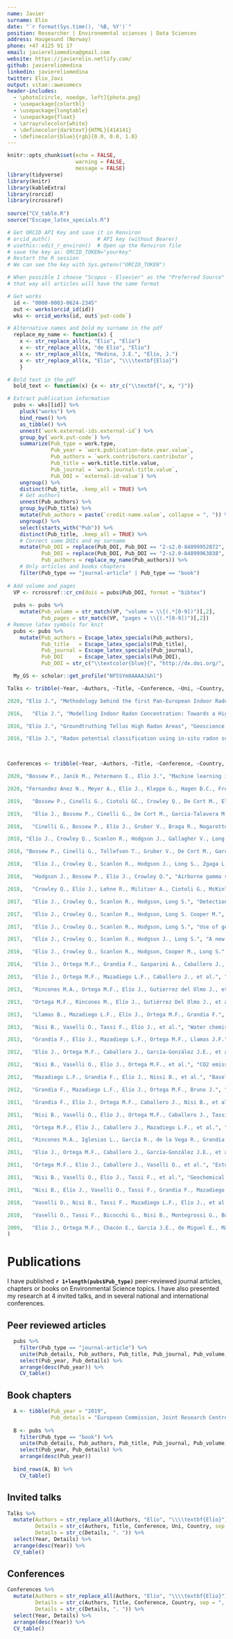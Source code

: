 ```yaml
---
name: Javier 
surname: Elío
date: "`r format(Sys.time(), '%B, %Y')`"
position: Researcher | Environemntal sciences | Data Sciences
address: Haugesund (Norway)
phone: +47 4125 91 17
email: javiereliomedina@gmail.com
website: https://javierelio.netlify.com/
github: javiereliomedina
linkedin: javiereliomedina
twitter: Elio_Javi
output: vitae::awesomecv
header-includes:
  - \photo[circle, noedge, left]{photo.png}
  - \usepackage{colortbl}
  - \usepackage{longtable}
  - \usepackage{float}
  - \arrayrulecolor{white}
  - \definecolor{darktext}{HTML}{414141}
  - \definecolor{blue}{rgb}{0.0, 0.0, 1.0}
---
```


```r
knitr::opts_chunk$set(echo = FALSE,
                      warning = FALSE,
                      message = FALSE)
library(tidyverse)
library(knitr)
library(kableExtra)
library(rorcid)
library(rcrossref)
  
source("CV_table.R")
source("Escape_latex_specials.R")
```

```r
# Get ORCID API Key and save it in Renviron  
# orcid_auth()               # API key (without Bearer)
# usethis::edit_r_environ()  # Open up the Renviron file
# save the key as: ORCID_TOKEN="yourkey"
# Restart the R session
# We can see the key with Sys.getenv("ORCID_TOKEN")

# When possible I choose "Scopus - Elsevier" as the "Preferred Source" and delete the rest
# that way all articles will have the same format

# Get works
  id <- "0000-0003-0624-2345"
  out <- works(orcid_id(id)) 
  wks <- orcid_works(id, out$`put-code`)

# Alternative names and bold my surname in the pdf
  replace_my_name <- function(x) {
    x <- str_replace_all(x, "Elio", "Elío")
    x <- str_replace_all(x, "de Elío", "Elío")
    x <- str_replace_all(x, "Medina, J.E.", "Elío, J.")
    x <- str_replace_all(x, "Elío", "\\\\textbf{Elío}")
    }

# Bold text in the pdf
  bold_text <- function(x) {x <- str_c("\\textbf{", x, "}")}

# Extract publication information 
  pubs <- wks[[id]] %>% 
    pluck("works") %>% 
    bind_rows() %>% 
    as_tibble() %>% 
    unnest(`work.external-ids.external-id`) %>% 
    group_by(`work.put-code`) %>% 
    summarize(Pub_type = work.type,
              Pub_year = `work.publication-date.year.value`,
              Pub_authors = `work.contributors.contributor`,
              Pub_title = work.title.title.value,
              Pub_journal = `work.journal-title.value`,
              Pub_DOI = `external-id-value`) %>% 
    ungroup() %>% 
    distinct(Pub_title, .keep_all = TRUE) %>%
    # Get authors
    unnest(Pub_authors) %>% 
    group_by(Pub_title) %>% 
    mutate(Pub_authors = paste(`credit-name.value`, collapse = ", ")) %>% 
    ungroup() %>% 
    select(starts_with("Pub")) %>% 
    distinct(Pub_title, .keep_all = TRUE) %>% 
    # Correct some DOIs and my surname
    mutate(Pub_DOI = replace(Pub_DOI, Pub_DOI == "2-s2.0-84899952872", "10.30955/gnj.001242"), 
           Pub_DOI = replace(Pub_DOI, Pub_DOI == "2-s2.0-84899963838", "10.30955/gnj.001241"),
           Pub_authors = replace_my_name(Pub_authors)) %>%
    # Only articles and books chapters
    filter(Pub_type == "journal-article" | Pub_type == "book")      
  
# Add volume and pages 
  VP <- rcrossref::cr_cn(dois = pubs$Pub_DOI, format = "bibtex")
  
  pubs <- pubs %>%
    mutate(Pub_volume = str_match(VP, "volume = \\{(.*[0-9])")[,2],
           Pub_pages = str_match(VP, "pages = \\{(.*[0-9])")[,2]) 
# Remove latex symbols for knit
  pubs <- pubs %>%
    mutate(Pub_authors = Escape_latex_specials(Pub_authors),
           Pub_title   = Escape_latex_specials(Pub_title),
           Pub_journal = Escape_latex_specials(Pub_journal),
           Pub_DOI     = Escape_latex_specials(Pub_DOI),
           Pub_DOI = str_c("\\textcolor{blue}{", "http://dx.doi.org/", Pub_DOI, "}",  sep = "")) # Link to the article
```
  
```r

  My_GS <- scholar::get_profile("NF5SYm8AAAAJ&hl")

```

```r

Talks <- tribble(~Year, ~Authors, ~Title, ~Conference, ~Uni, ~Country,

2020, "Elío J.", "Methodology behind the first Pan-European Indoor Radon Map", "Technical solutions for displaying and communicating indoor radon data - European Radon Week 2020", "Joint Research Centre (JRC) - European Commission", "AT", 

2016,	"Elío J.", "Modelling Indoor Radon Concentration: Towards a High-Resolution Indoor Radon Map of Ireland", "Michaelmas Semester 2016, Geology Seminar Series", "Trinity College Dublin", "IE", 

2016, "Elío J.", "Groundtruthing Tellus High Radon Areas", "Geoscience 2016 Conference", "Geological Survey of Ireland", "IE", 

2016, "Elío J.", "Radon potential classification using in-situ radon soil-gas measurements", "Tellus meeting. Unearthed - Impacts of the Tellus surveys of the north of Ireland", "Geological Survey of Ireland", "IE" )

                 
```

```r

Conferences <- tribble(~Year, ~Authors, ~Title, ~Conference, ~Country,

2020, "Bossew P., Janik M., Petermann E., Elío J.", "Machine learning in environmental radon science", " International Committee for Radionuclide Metrology, Low-Level Radioactivity Measurement Techniques - ICRM-LLRMT 2020", "IT",

2020, "Fernandez Anez N., Meyer A., Elío J., Kleppe G., Hagen B.C., Frette V.", "Behaviour of smouldering fires during periodic refilling of wood pellets into silos", "13th International Symposium on Hazards, Prevention, and Mitigation of Industrial Explosions - ISHPMIE", "DE",

2019,	"Bossew P., Cinelli G., Ciotoli GC., Crowley Q., De Cort M., Elío J., Gruber V., Petermann E., Tollefsen T.", "Development of a geogenic radon hazard index GRHI", "3rd International Conference Radon in the Environment", "PL",

2019,	"Elío J., Bossew P., Cinelli G., De Cort M., Garcia-Talavera M., Gruber V., Gutiérrez Villanueva JL., Iurlaro G., Tollefsen T., Udovicic V.", "Advances in the European Indoor Radon Map, towards a European Indoor Radon Dose Map", "EGU General Assembly 2019", "AT",

2018,	"Cinelli G., Bossew P., Elío J., Gruber V., Braga R., Nogarotto A., Petterman E., Tollefsen T., De Cort M.", "Analysis of the European Atlas of Natural Radiation data within geological and soil units", "14th International workshop on the geological aspects on radon risk mapping – GARRM", "CZ",

2018, "Elío J., Crowley Q., Scanlon R., Hodgson J., Gallagher V., Long S., Cooper M.", "Correlation between topsoil geochemistry and indoor radon concentration", "12th Conference on Geostatistics for Environmental Applications – geoENV2018", "UK", 

2018, "Bossew P., Cinelli G., Tollefsen T., Gruber V., De Cort M., García-Talavera M., Elío J.", "From the European Indoor Radon Concentration Map to a European Indoor Radon Dose Map", "VI. Terrestrial Radioisotopes in Environment International Conference on Environmental Protection", "HU",

2018,	"Elío J., Crowley Q., Scanlon R., Hodgson J., Long S., Zgaga L., Bossew P.", "Utilizing multiple approaches for the definition of radon priority areas", "EGU General Assembly 2018", "AT",

2018,	"Hodgson J., Bossew P., Elío J., Crowley Q.", "Airborne gamma spectrometry as predictor of indoor radon concentration and radon priority areas", "EGU General Assembly 2018", "AT",

2018,	"Crowley Q., Elío J., Lehne R., Militzer A., Ciotoli G., McKinley J., Cinelli G., Bossew P.", "Tectonically enhanced geogenic radon", "EGU General Assembly 2018", "AT",

2017,	"Elío J., Crowley Q., Scanlon R., Hodgson, Long S.", "Detection of radon priority areas by in-situ radon soil-gas measurements: a case-study in the Cooley Peninsula (County Louth, Ireland)", "2nd International Workshop on the European Atlas of Natural Radiation - IWEANR", "IT",

2017,	"Elío J., Crowley Q., Scanlon R., Hodgson, Long S. Cooper M.", "Mapping Natural Occurring Radioactive Materials (U, Th and K) in Ireland: implications for radon mapping", "2nd International Workshop on the European Atlas of Natural Radiation - IWEANR",  "IT", 

2017,	"Elío J., Crowley Q., Scanlon R., Hodgson, Long S.", "Use of geological information to develop a high resolution indoor radon risk map of Ireland", "Third East-European Radon Symposium - TEERAS2017", "BG",

2017,	"Elío J., Crowley Q., Scanlon R., Hodgson J., Long S.", "A new high-resolution radon map of Ireland", "60 Irish Geological Research Meeting", "IE",

2016,	"Elío J., Crowley Q., Scanlon R., Hodgson, Cooper M., Long S.", "Radon monitoring and hazard prediction in Ireland", "EGU General Assembly 2016", "AT", 

2014,	"Elío J., Ortega M.F., Grandia F., Gasparini A., Caballero J., Sáinz A., Mazadiego L.F.", "Enhanced radon emission in natural CO2 flows in Campo de Calatrava region (central Spain)", "Third International Conference on Radioecology and Environmental Radioactivity", "ES",

2013,	"Elío J., Ortega M.F., Mazadiego L.F., Caballero J., et al.", "Monitorización y verificación de un almacenamiento geológico de CO2. Aplicación de la monitorización superficial en la PDT de Hontomín, Burgos, España)", "XII reunión del Grupo Español del Carbón", "ES", 

2013,	"Rincones M.A., Ortega M.F., Elío J., Gutierrez del Olmo J., et al.", "Atmospheric and remote sensing surveys evaluated at the natural analogue Campo de Calatrava and its relation with isotopic Radon activity and CO2 flux as strategy for CCS projects", "Congreso Ibérico - XI Congreso nacional de Geoquímica", "ES",

2013,	"Ortega M.F., Rincones M., Elío J., Gutiérrez Del Olmo J., et al.", "Gas monitoring methodology and application to CCS projects as defined by atmospheric and remote sensing survey in the natural analogue of Campo de Calatrava", "13th International Conference on Environmental Science and Technology - CEST2013", "GR", 

2013,	"Llamas B., Mazadiego L.F., Elío J., Ortega M.F., Grandia F.", "Systematic approach to selection of technologies of monitoring in projects for geological storage of CO2. Application of multiple criteria decision making", "13th International Conference on Environmental Science and Technology - CEST2013", "GR",

2013,	"Nisi B., Vaselli O., Tassi F., Elío J., et al.", "Water chemistry at Hontomín-Huermeces (Burgos, Spain): insights for a pre-, intra- and post-CO2 injection geochemical monitoring", "EGU General Assembly 2013", "AT",  

2013, 	"Grandía F., Elío J., Mazadiego L.F., Ortega M.F., Llamas J.F.", "Rn gas emission distribution in the soil-atmosphere interface: lessons learned from CO2 storage monitoring", "MoDeRn Monitoring in Geological Disposal of Radioactive Waste, objectives, strategies, technologies and public involvement", "LU",

2012,	"Elío J., Ortega M.F., Caballero J., García-González J.E., et al.", "Baseline of soil CO2 flux in the Hontomin Site (Burgos, Spain)", "34th International Geological Congress", "AU",

2012,	"Nisi B., Vaselli O., Elío J., Ortega M.F., et al.", "CO2 emission from two old mine drillings (Mt. Amiata, central Italy) as a possible example of storage and leakage of deep-seated CO2", "34th International Geological Congress", "AU",

2012, 	"Mazadiego L.F., Grandia F., Elío J., Nissi B., et al.", "Baseline of soil-atmosphere CO2 flux in the Hontomin site (Burgos, Spain)", "Third EAGE CO2 Geological Storage Workshop. Understanding the Behaviour of CO2 in Geological Storage Reservoirs", "UK",

2012,	"Grandia F., Mazadiego L.F., Elío J., Ortega M.F., Bruno J.", "Radon isotope measurements as a monitoring tool for CO2 leakage in geological storage", "AGU fall meeting 2011", "USA",  

2011, 	"Grandia F., Elío J., Ortega M.F., Caballero J., Nisi B., et al.", "Baseline of CO2 fluxes in the PDT of Hontomín (Burgos, España)", "II coloquio Hispano-Francés sobre Almacenamiento Geológico de CO2", "ES", 

2011,	"Nisi B., Vaselli O., Elío J., Ortega M.F., Caballero J., Tassi F.", "CO2 emission two old mine drillings in the Monte Amiata Area (Italy): can they be safely shut down?", "II Coloquio Hispano-Francés sobre Almacenamiento Geológico de CO2", "ES",  

2011,	"Ortega M.F., Elío J., Caballero J., Mazadiego L.F., et al.", "Radon isotopes as a monitoring tool in CCS projects", "II Coloquio Hispano-Francés sobre Almacenamiento Geológico de CO2", "ES",

2011,	"Rincones M.A., Iglesias L., García R., de la Vega R., Grandia F., Mazadiego L.F., Elío J., et al.", "Remote sensing techniques as a monitoring tool in geological CO2 storage", "II Coloquio Hispano-Francés sobre Almacenamiento Geológico de CO2", "ES",

2011,	"Elío J., Ortega M.F., Caballero J., García-González J.E., et al.", "Caracterización geoquímica de la línea base de flujo de CO2 en la planta de almacenamiento geológico de Hontomín (Burgos, España)", "VIII Congreso Ibérico de Geoquímica-XVII Semana de Geoquímica", "PT", 

2011, 	"Ortega M.F., Elío J., Caballero J., Vaselli O., et al.", "Estudio de análogos naturales de captura y almacenamiento de CO2: relación radón (222Rn) - torón (220Rn)", "VIII Congreso Ibérico de Geoquímica-XVII Semana de Geoquímica", "PT", 

2011,	"Nisi B., Vaselli O., Elío J., Tassi F., et al.", "Geochemical monitoring of water discharges and dissolved gases in the CO2 injection site of Hontomin (Burgos, Spain)", "VIII Congreso Ibérico de Geoquímica-XVII Semana de Geoquímica", "PT",

2011,	"Nisi B., Elío J., Vaselli O., Tassi F., Grandia F., Mazadiego L.F.", "Geochemical monitoring in the Hontomín (Burgos, Spain) injection site: preliminary results and perspectives", "EGU General Assembly 2011", "AT",  

2010, 	"Vaselli O., Nisi B., Tassi F., Mazadiego L.F., Elío J., et al.", "Geochemical baseline characterization of the storage area around the injection site at Hontomín (Burgos, Spain)", "Coloquio Franco-Español sobre almacenamiento geológico de CO2", "FR", 

2010,	"Vaselli O., Tassi F., Bicocchi G., Nisi B., Montegrossi G., Burgassi P., Grandia F., Elío J., Bruno J.", "Injection and extraction of CO2 - The role of the geochemical monitoring", "IGRS International Geo-Hazards Research Society, Scientific approach to GeoHazard: a window to the future, 2nd Symposium", "IT", 

2009,	"Elío J., Ortega M.F., Chacón E., García J.E., de Miguel E., Mazadiego L.F.", "Aplicación de la medición de radón para la caracterización de suelos contaminados por NALP", "VII Congreso Ibérico-X Congreso Nacional de Geoquímica de Soria", "ES"
)

```
 
\vspace{-0.1cm}
\footnotesize 
\rightline{\textcolor{darktext}{"Expert on environmental research, statistics, spatial data analysis, and modelling."}} 
\normalsize

\vspace{0.5cm}
# Publications
\vspace{-0.1cm}
I have published **`r 1+length(pubs$Pub_type)`** peer-reviewed journal articles, chapters or books on Environmental Science topics. I have also presented my research at 4 invited talks, and in several national and international conferences.

## Peer reviewed articles
\vspace{-0.1cm}
```r

  pubs %>%
    filter(Pub_type == "journal-article") %>%
    unite(Pub_details, Pub_authors, Pub_title, Pub_journal, Pub_volume, Pub_pages, Pub_DOI, sep = ", ", na.rm = TRUE) %>% 
    select(Pub_year, Pub_details) %>%
    arrange(desc(Pub_year)) %>%
    CV_table()

```

\vspace{-0.5cm}
## Book chapters
\vspace{-0.1cm}
```r

  A <- tibble(Pub_year = "2019",
              Pub_details = "European Commission, Joint Research Centre – Cinelli, G., De Cort, M., Tollefsen, T. (Eds.): European Atlas of Natural Radiation, Publication Office of the European Union, Luxembourg, 2019. ISBN 978-92-76-08259-0, Catalogue number KJ-02-19-425-EN-C, EUR 19425 EN. Printed by Bietlot in Belgium 2019 – 190 pp. – 30.1 cm— 42.4 cm, \\textcolor{blue}{http://dx.doi.org/10.2760/520053}.") # Add document manually 
  
  B <- pubs %>%
    filter(Pub_type == "book") %>%
    unite(Pub_details, Pub_authors, Pub_title, Pub_journal, Pub_volume, Pub_pages, Pub_DOI, sep = ", ", na.rm = TRUE) %>% 
    select(Pub_year, Pub_details) %>%
    arrange(desc(Pub_year)) 
  
  bind_rows(A, B) %>%
    CV_table()

```

\vspace{-0.5cm}
## Invited talks
\vspace{-0.1cm}
```r
Talks %>%
  mutate(Authors = str_replace_all(Authors, "Elío", "\\\\textbf{Elío}"),  # Bold my surname
         Details = str_c(Authors, Title, Conference, Uni, Country, sep = ", "),
         Details = str_c(Details, ". ")) %>%
  select(Year, Details) %>%
  arrange(desc(Year)) %>%
  CV_table()
```

\vspace{-0.5cm}
## Conferences
\vspace{-0.1cm}
```r

Conferences %>%
  mutate(Authors = str_replace_all(Authors, "Elío", "\\\\textbf{Elío}"),  # Bold my surname
         Details = str_c(Authors, Title, Conference, Country, sep = ", "),
         Details = str_c(Details, ". ")) %>%
  select(Year, Details) %>%
  arrange(desc(Year)) %>%
  CV_table()

```
